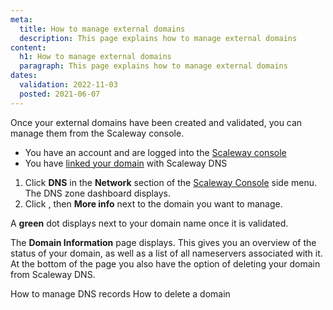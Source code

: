 ```yaml
---
meta:
  title: How to manage external domains
  description: This page explains how to manage external domains
content:
  h1: How to manage external domains
  paragraph: This page explains how to manage external domains
dates:
  validation: 2022-11-03
  posted: 2021-06-07
---
```



Once your external domains have been created and validated, you can manage them from the Scaleway console.

<Message type="requirement">

- You have an account and are logged into the [Scaleway console](https://console.scaleway.com) 
- You have [linked your domain](/network/dns-cloud/how-to/add-external-domain) with Scaleway DNS

</Message>

1. Click **DNS** in the **Network** section of the [Scaleway Console](https://console.scaleway.com) side menu. The DNS zone dashboard displays.
2. Click <Icon name="more" />, then **More info** next to the domain you want to manage.
  <Lightbox src="scaleway-dns-more-info.webp" alt="" />

  <Message type="note">

  A **green** dot displays next to your domain name once it is validated. 
  
  </Message>

The **Domain Information** page displays. This gives you an overview of the status of your domain, as well as a list of all nameservers associated with it. At the bottom of the page you also have the option of deleting your domain from Scaleway DNS. 

<Lightbox src="scaleway-dns-domain-information.webp" alt="" />

<Navigation title="See Also">
  <PreviousButton to="/network/dns-cloud/how-to/manage-dns-records/">How to manage DNS records</PreviousButton>
  <NextButton to="/network/dns-cloud/how-to/delete-domain/">How to delete a domain</NextButton>
</Navigation>
